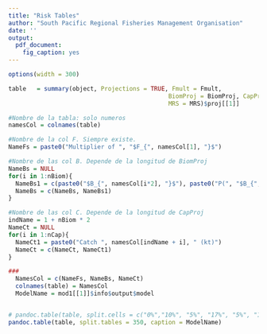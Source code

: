 ---
title: "Risk Tables"
author: "South Pacific Regional Fisheries Management Organisation"
date: ''
output:
  pdf_document:
    fig_caption: yes
---

```{r set-options, echo=FALSE, cache=FALSE}
options(width = 300)
```

```{r tabla1, echo=FALSE, results='asis'}

table   = summary(object, Projections = TRUE, Fmult = Fmult,
                                             BiomProj = BiomProj, CapProj = CapProj, 
                                             MRS = MRS)$proj[[1]]

#Nombre de la tabla: solo numeros
namesCol = colnames(table)

#Nombre de la col F. Siempre existe.
NameFs = paste0("Multiplier of ", "$F_{", namesCol[1], "}$")

#Nombre de las col B. Depende de la longitud de BiomProj
NameBs = NULL
for(i in 1:nBiom){
  NameBs1 = c(paste0("$B_{", namesCol[i*2], "}$"), paste0("P(", "$B_{", namesCol[i*2+1], "}$", " > ", "$B_{MSY}$) %"))
  NameBs = c(NameBs, NameBs1)
}

#Nombre de las col C. Depende de la longitud de CapProj
indName = 1 + nBiom * 2
NameCt = NULL
for(i in 1:nCap){
  NameCt1 = paste0("Catch ", namesCol[indName + i], " (kt)")
  NameCt = c(NameCt, NameCt1)
}

###
  NamesCol = c(NameFs, NameBs, NameCt)
  colnames(table) = NamesCol
  ModelName = mod1[[1]]$info$output$model


# pandoc.table(table, split.cells = c("0%","10%", "5%", "17%", "5%", "17%", "5%", "17%", "12%", "12%"),   split.tables = 250, caption = ModelName)
pandoc.table(table, split.tables = 350, caption = ModelName)

```